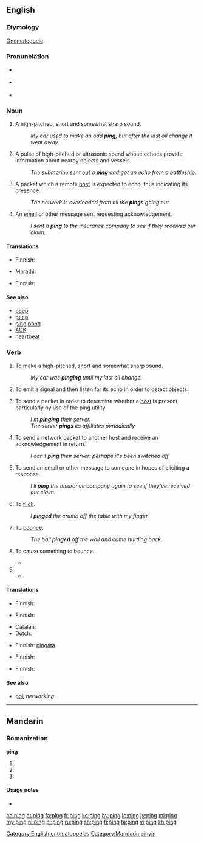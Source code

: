 {{also|pīng|píng|pìng}}
==English==
{{wikipedia|dab=Ping (disambiguation)|ping}}

===Etymology===
[[onomatopoeic|Onomatopoeic]].

===Pronunciation===
* {{a|UK|US}} {{IPA|/pɪŋ/|lang=en}}
* {{a|US|also}} {{IPA|/piːŋ/|lang=en}}
* {{rhymes|ɪŋ|lang=en}}

===Noun===
{{en-noun}}

# A high-pitched, short and somewhat sharp sound.
#: ''My car used to make an odd '''ping''', but after the last oil change it went away.''
# {{qualifier|submarine navigation}} A pulse of high-pitched or ultrasonic sound whose echoes provide information about nearby objects and vessels.
#: ''The submarine sent out a '''ping''' and got an echo from a battleship.''
# {{context|networking|lang=en}} A packet which a remote [[host]] is expected to echo, thus indicating its presence.
#: ''The network is overloaded from all the '''pings''' going out.''
# {{context|text messaging|Internet|lang=en}} An [[email]] or other message sent requesting acknowledgement.
#: ''I sent a '''ping''' to the insurance company to see if they received our claim.''

====Translations====
{{trans-top|A high-pitched, short and somewhat sharp sound}}
* Finnish: {{t+|fi|kilahdus}}
{{trans-mid}}
{{trans-bottom}}

{{trans-top|A pulse of high-pitched or ultrasonic sound}}
{{trans-mid}}
{{trans-bottom}}

{{trans-top|A packet which a remote host is expected to echo}}
* Marathi: {{t|mr|पिंग|m|tr=piṃga|sc=Deva}}
{{trans-mid}}
{{trans-bottom}}

{{trans-top|An email or other message sent requesting acknowledgement}}
* Finnish: {{t+|fi|kilahdus}}
{{trans-mid}}
{{trans-bottom}}

====See also====
* [[beep]]
* [[peep]]
* [[ping pong]]
* [[ACK]]
* [[heartbeat]]

===Verb===
{{en-verb|pings|pinging|pinged}}

# To make a high-pitched, short and somewhat sharp sound.
#: ''My car was '''pinging''' until my last oil change.''
# {{qualifier|submarine navigation}} To emit a signal and then listen for its echo in order to detect objects.
# {{context|networking|lang=en}} To send a packet in order to determine whether a [[host]] is present, particularly by use of the ping utility.
#: ''I'm '''pinging''' their server.''
#: ''The server '''pings''' its affiliates periodically.''
# {{context|networking|lang=en}} To send a network packet to another host and receive an acknowledgement in return.
#: ''I can't '''ping''' their server: perhaps it's been switched off.''
# To send an email or other message to someone in hopes of eliciting a response.
#: ''I'll '''ping''' the insurance company again to see if they've received our claim.''
# {{context|colloquial|lang=en}} To [[flick]].
#: ''I '''pinged''' the crumb off the table with my finger.''
# {{context|colloquial|sports|intransitive|lang=en}} To [[bounce]].
#: ''The ball '''pinged''' off the wall and came hurtling back.''
# {{context|colloquial|sports|transitive|lang=en}} To cause something to bounce.
#* {{quote-news
|year=2010
|date=December 29
|author=Chris Whyatt
|title=Chelsea 1 - 0 Bolton
|work=BBC
|url=http://news.bbc.co.uk/sport1/hi/football/eng_prem/9309542.stm
|page=
|passage=Charging through the Bolton midfield to find a free moment, Essien then '''pinged''' the ball into the space into which Drogba was intelligently running. }}
# {{rfdef|lang=en}}
#* {{quote-news
|year=2011
|date=Septembe 24
|author=Ben Dirs
|title=Rugby World Cup 2011: England 67-3 Romania
|work=BBC Sport
|url=http://news.bbc.co.uk/sport2/hi/rugby_union/14812577.stm
|page=
|passage=However, after an inside pass from Moody to Tom Croft and a surge from the England blind-side, number eight James Haskell was eventually '''pinged''' from in front of the posts for not releasing.}}

====Translations====
{{trans-top|To make a high-pitched, short and somewhat sharp sound}}
* Finnish: {{t|fi|kilahtaa}}
{{trans-mid}}
{{trans-bottom}}

{{trans-top|To emit a signal and then listen for its echo in order to detect objects}}
* Finnish: {{t|fi|kaikuluodata}}
{{trans-mid}}
{{trans-bottom}}

{{trans-top|To send a packet in order to determine whether a host is present}}
* Catalan: {{t|ca|pinguejar}}
* Dutch: {{t|nl|pingen}}
{{trans-mid}}
* Finnish: [[pingata]] {{qualifier|colloquial}}
{{trans-bottom}}

{{trans-top|To ping and receive an acknowledgement}}
{{trans-mid}}
{{trans-bottom}}

{{trans-top|To send an email or other message to someone in hopes of eliciting a response}}
{{trans-mid}}
{{trans-bottom}}

{{trans-top|To flick}}
{{trans-mid}}
{{trans-bottom}}

{{trans-top|To bounce}}
* Finnish: {{t|fi|kimmota}}
{{trans-mid}}
{{trans-bottom}}

{{trans-top|To cause something to bounce}}
* Finnish: {{t|fi|kimmottaa}}
{{trans-mid}}
{{trans-bottom}}

====See also====
* [[poll]] ''networking''

[[Category:English onomatopoeias]]

----

==Mandarin==

===Romanization===
'''ping'''

# {{nonstandard spelling of|lang=cmn|sc=Latn|pīng}}
# {{nonstandard spelling of|lang=cmn|sc=Latn|píng}}
# {{nonstandard spelling of|lang=cmn|sc=Latn|pìng}}

====Usage notes====
* {{cmn-toneless-note}}

[[Category:Mandarin pinyin]]

[[ca:ping]]
[[et:ping]]
[[fa:ping]]
[[fr:ping]]
[[ko:ping]]
[[hy:ping]]
[[io:ping]]
[[jv:ping]]
[[ml:ping]]
[[my:ping]]
[[nl:ping]]
[[pl:ping]]
[[ru:ping]]
[[sh:ping]]
[[fi:ping]]
[[ta:ping]]
[[vi:ping]]
[[zh:ping]]